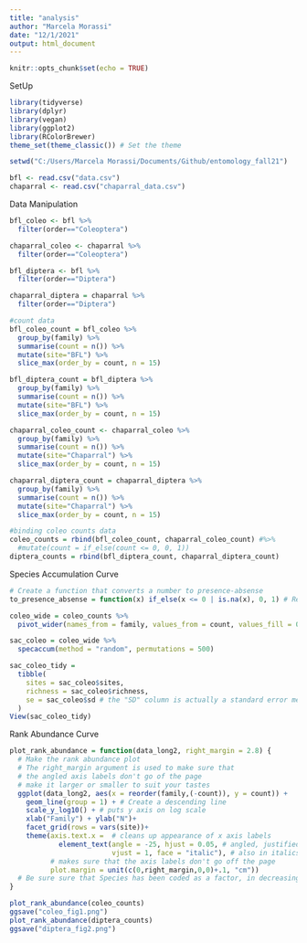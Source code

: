 ```yaml
---
title: "analysis"
author: "Marcela Morassi"
date: "12/1/2021"
output: html_document
---
```


```r
knitr::opts_chunk$set(echo = TRUE)
```

SetUp
```r
library(tidyverse)
library(dplyr)
library(vegan)
library(ggplot2)
library(RColorBrewer)
theme_set(theme_classic()) # Set the theme

setwd("C:/Users/Marcela Morassi/Documents/Github/entomology_fall21")

bfl <- read.csv("data.csv")
chaparral <- read.csv("chaparral_data.csv")
```

Data Manipulation
```r
bfl_coleo <- bfl %>% 
  filter(order=="Coleoptera") 

chaparral_coleo <- chaparral %>% 
  filter(order=="Coleoptera")

bfl_diptera <- bfl %>% 
  filter(order=="Diptera")

chaparral_diptera = chaparral %>% 
  filter(order=="Diptera")

#count data
bfl_coleo_count = bfl_coleo %>% 
  group_by(family) %>% 
  summarise(count = n()) %>% 
  mutate(site="BFL") %>% 
  slice_max(order_by = count, n = 15)

bfl_diptera_count = bfl_diptera %>% 
  group_by(family) %>% 
  summarise(count = n()) %>% 
  mutate(site="BFL") %>% 
  slice_max(order_by = count, n = 15)

chaparral_coleo_count <- chaparral_coleo %>% 
  group_by(family) %>% 
  summarise(count = n()) %>% 
  mutate(site="Chaparral") %>% 
  slice_max(order_by = count, n = 15)

chaparral_diptera_count = chaparral_diptera %>% 
  group_by(family) %>% 
  summarise(count = n()) %>% 
  mutate(site="Chaparral") %>% 
  slice_max(order_by = count, n = 15)

#binding coleo counts data
coleo_counts = rbind(bfl_coleo_count, chaparral_coleo_count) #%>% 
  #mutate(count = if_else(count <= 0, 0, 1))
diptera_counts = rbind(bfl_diptera_count, chaparral_diptera_count)

```

Species Accumulation Curve
```r
# Create a function that converts a number to presence-absense
to_presence_absense = function(x) if_else(x <= 0 | is.na(x), 0, 1) # Recodes data as 0 if it's 0 or missing or 1 otherwise

coleo_wide = coleo_counts %>% 
  pivot_wider(names_from = family, values_from = count, values_fill = 0)

sac_coleo = coleo_wide %>% 
  specaccum(method = "random", permutations = 500)

sac_coleo_tidy = 
  tibble(
    sites = sac_coleo$sites,
    richness = sac_coleo$richness,
    se = sac_coleo$sd # the "SD" column is actually a standard error measure
  ) 
View(sac_coleo_tidy)

```

Rank Abundance Curve
```r
plot_rank_abundance = function(data_long2, right_margin = 2.8) {
  # Make the rank abundance plot
  # The right_margin argument is used to make sure that 
  # the angled axis labels don't go of the page
  # make it larger or smaller to suit your tastes
  ggplot(data_long2, aes(x = reorder(family,(-count)), y = count)) +
    geom_line(group = 1) + # Create a descending line
    scale_y_log10() + # puts y axis on log scale
    xlab("Family") + ylab("N")+
    facet_grid(rows = vars(site))+
    theme(axis.text.x =  # cleans up appearance of x axis labels
            element_text(angle = -25, hjust = 0.05, # angled, justified text
                         vjust = 1, face = "italic"), # also in italics
          # makes sure that the axis labels don't go off the page
          plot.margin = unit(c(0,right_margin,0,0)+.1, "cm"))
  # Be sure sure that Species has been coded as a factor, in decreasing order of N!
}

plot_rank_abundance(coleo_counts)
ggsave("coleo_fig1.png")
plot_rank_abundance(diptera_counts)
ggsave("diptera_fig2.png")

```

